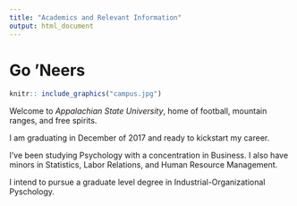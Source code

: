 ```yaml
---
title: "Academics and Relevant Information"
output: html_document
---
```

# Go 'Neers
```r
knitr:: include_graphics("campus.jpg")
```

Welcome to *Appalachian State University*, home of football, mountain ranges, and free spirits. 

I am graduating in December of 2017 and ready to kickstart my career.

I've been studying Psychology with a concentration in Business. I also have minors in Statistics, Labor Relations, and Human Resource Management. 

I intend to pursue a graduate level degree in Industrial-Organizational Pyschology.
